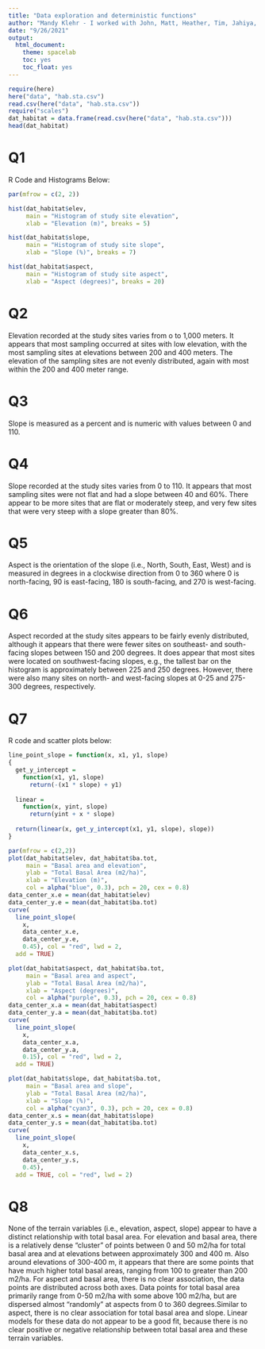 ```yaml
---
title: "Data exploration and deterministic functions"
author: "Mandy Klehr - I worked with John, Matt, Heather, Tim, Jahiya, and Julio"
date: "9/26/2021"
output:
  html_document:
    theme: spacelab
    toc: yes
    toc_float: yes
---
```


```r
require(here)
here("data", "hab.sta.csv")
read.csv(here("data", "hab.sta.csv"))
require("scales")
dat_habitat = data.frame(read.csv(here("data", "hab.sta.csv")))
head(dat_habitat)

```


# Q1

R Code and Histograms Below: 

```r
par(mfrow = c(2, 2))

hist(dat_habitat$elev,
     main = "Histogram of study site elevation",
     xlab = "Elevation (m)", breaks = 5)

hist(dat_habitat$slope, 
     main = "Histogram of study site slope",
     xlab = "Slope (%)", breaks = 7)

hist(dat_habitat$aspect, 
     main = "Histogram of study site aspect",
     xlab = "Aspect (degrees)", breaks = 20)

```

# Q2

Elevation recorded at the study sites varies from o to 1,000 meters. It appears that most sampling occurred at sites with low elevation, with the most sampling sites at elevations between 200 and 400 meters. The elevation of the sampling sites are not evenly distributed, again with most within the 200 and 400 meter range. 

# Q3

Slope is measured as a percent and is numeric with values between 0 and 110. 

# Q4

Slope recorded at the study sites varies from 0 to 110. It appears that most sampling sites were not flat and had a slope between 40 and 60%. There appear to be more sites that are flat or moderately steep, and very few sites that were very steep with a slope greater than 80%.    

# Q5

Aspect is the orientation of the slope (i.e., North, South, East, West) and is measured in degrees in a clockwise direction from 0 to 360 where 0 is north-facing, 90 is east-facing, 180 is south-facing, and 270 is west-facing. 

# Q6

Aspect recorded at the study sites appears to be fairly evenly distributed, although it appears that there were fewer sites on southeast- and south-facing slopes between 150 and 200 degrees. It does appear that most sites were located on southwest-facing slopes, e.g., the tallest bar on the histogram is approximately between 225 and 250 degrees. However, there were also many sites on north- and west-facing slopes at 0-25 and 275-300 degrees, respectively.      


# Q7

R code and scatter plots below: 

```r
line_point_slope = function(x, x1, y1, slope)
{
  get_y_intercept = 
    function(x1, y1, slope)
      return(-(x1 * slope) + y1)
  
  linear =
    function(x, yint, slope)
      return(yint + x * slope)
  
  return(linear(x, get_y_intercept(x1, y1, slope), slope))
}
```

```r
par(mfrow = c(2,2))
plot(dat_habitat$elev, dat_habitat$ba.tot,
     main = "Basal area and elevation", 
     ylab = "Total Basal Area (m2/ha)", 
     xlab = "Elevation (m)",
     col = alpha("blue", 0.3), pch = 20, cex = 0.8)
data_center_x.e = mean(dat_habitat$elev)
data_center_y.e = mean(dat_habitat$ba.tot)
curve(
  line_point_slope(
    x, 
    data_center_x.e,
    data_center_y.e, 
    0.45), col = "red", lwd = 2, 
  add = TRUE)

plot(dat_habitat$aspect, dat_habitat$ba.tot,
     main = "Basal area and aspect", 
     ylab = "Total Basal Area (m2/ha)", 
     xlab = "Aspect (degrees)", 
     col = alpha("purple", 0.3), pch = 20, cex = 0.8)
data_center_x.a = mean(dat_habitat$aspect)
data_center_y.a = mean(dat_habitat$ba.tot)
curve(
  line_point_slope(
    x, 
    data_center_x.a,
    data_center_y.a, 
    0.15), col = "red", lwd = 2, 
  add = TRUE)

plot(dat_habitat$slope, dat_habitat$ba.tot,
     main = "Basal area and slope", 
     ylab = "Total Basal Area (m2/ha)", 
     xlab = "Slope (%)",
     col = alpha("cyan3", 0.3), pch = 20, cex = 0.8)
data_center_x.s = mean(dat_habitat$slope)
data_center_y.s = mean(dat_habitat$ba.tot)
curve(
  line_point_slope(
    x,
    data_center_x.s,
    data_center_y.s,
    0.45),
  add = TRUE, col = "red", lwd = 2)
```

# Q8

None of the terrain variables (i.e., elevation, aspect, slope) appear to have a distinct relationship with total basal area. For elevation and basal area, there is a relatively dense "cluster" of points between 0 and 50 m2/ha for total basal area and at elevations between approximately 300 and 400 m. Also around elevations of 300-400 m, it appears that there are some points that have much higher total basal areas, ranging from 100 to greater than 200 m2/ha. For aspect and basal area, there is no clear association, the data points are distributed across both axes. Data points for total basal area primarily range from 0-50 m2/ha with some above 100 m2/ha, but are dispersed almost "randomly" at aspects from 0 to 360 degrees.Similar to aspect, there is no clear association for total basal area and slope. Linear models for these data do not appear to be a good fit, because there is no clear positive or negative relationship between total basal area and these terrain variables.     

